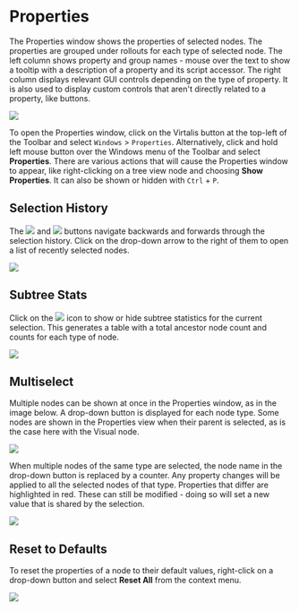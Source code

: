 # Properties

The Properties window shows the properties of selected nodes. The properties are grouped under rollouts for each type of selected node. The left column shows property and group names - mouse over the text to show a tooltip with a description of a property and its script accessor. The right column displays relevant GUI controls depending on the type of property. It is also used to display custom controls that aren't directly related to a property, like buttons.

![](/img/visren/windows/properties/overview.png)

To open the Properties window, click on the Virtalis button at the top-left of the Toolbar and select `Windows` > `Properties`. Alternatively, click and hold left mouse button over the Windows menu of the Toolbar and select **Properties**. There are various actions that will cause the Properties window to appear, like right-clicking on a tree view node and choosing **Show Properties**. It can also be shown or hidden with `Ctrl` + `P`.

## Selection History

The ![](/img/visren/windows/properties/prev.png) and ![](/img/visren/windows/properties/next.png) buttons navigate backwards and forwards through the selection history. Click on the drop-down arrow to the right of them to open a list of recently selected nodes.

![](/img/visren/windows/properties/history.png)

## Subtree Stats

Click on the ![](/img/visren/windows/properties/info.png) icon to show or hide subtree statistics for the current selection. This generates a table with a total ancestor node count and counts for each type of node.

![](/img/visren/windows/properties/subtree-stats.png)

## Multiselect

Multiple nodes can be shown at once in the Properties window, as in the image below. A drop-down button is displayed for each node type. Some nodes are shown in the Properties view when their parent is selected, as is the case here with the Visual node.

![](/img/visren/windows/properties/multiselect1.png)

When multiple nodes of the same type are selected, the node name in the drop-down button is replaced by a counter. Any property changes will be applied to all the selected nodes of that type. Properties that differ are highlighted in red. These can still be modified - doing so will set a new value that is shared by the selection.

![](/img/visren/windows/properties/multiselect2.png)

## Reset to Defaults

To reset the properties of a node to their default values, right-click on a drop-down button and select **Reset All** from the context menu.

![](/img/visren/windows/properties/reset-all.png)
